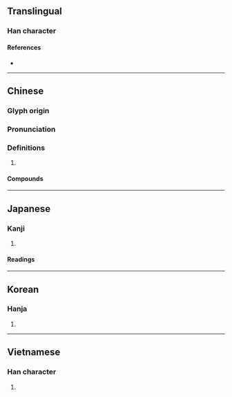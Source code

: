 {{character info}}
==Translingual==

===Han character===
{{Han char|rn=60|rad=彳|as=08|sn=11|four=21211|canj=HOLMY|ids=⿰彳非}}

====References====
* {{Han ref|kx=0368.040|dkj=10141|dj=0692.030|hdz=20827.110|uh=5F98|ud=24472|bh=B172|bd=45426}}

----

==Chinese==
{{zh-forms}}

===Glyph origin===
{{Han etym}}

===Pronunciation===
{{zh-pron
|m=pái
|c=pui4
|mn=pâi
|mn-t=bai5
|mc=y
|oc=y
|cat=
}}

===Definitions===
{{zh-hanzi}}

# {{zh-only used in|徘徊|[[walk]] [[back and forth]], [[hesitate]]}}

====Compounds====
{{zh-der|弭節徘徊|徘徊|徘徊歧路}}

----

==Japanese==

===Kanji===
{{ja-kanji|grade=|rs=彳08}}

# {{rfdef|ja|sort=彳08}}

====Readings====
{{ja-readings
|goon=ばい
|kanon=はい
|kun=さまよ-う}}

----

==Korean==

===Hanja===
{{ko-hanja|hangeul=배|eumhun=|rv=bae|mr=pae|y=pay}}

# {{rfdef|ko|sort=彳08}}

----

==Vietnamese==

===Han character===
{{vi-readings|reading=bồi|rs=彳08}}

# {{rfdef|vi|sort=彳08}}